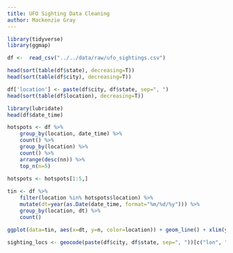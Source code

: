 ```yaml
---
title: UFO Sighting Data Cleaning
author: Mackenzie Gray
---
```


```r
library(tidyverse)
library(ggmap)

df <-  read_csv("../../data/raw/ufo_sightings.csv")
```

```r
head(sort(table(df$state), decreasing=T))
head(sort(table(df$city), decreasing=T))

df['location'] <- paste(df$city, df$state, sep=", ")
head(sort(table(df$location), decreasing=T))
```

```r
library(lubridate)
head(df$date_time)

hotspots <- df %>%
    group_by(location, date_time) %>%
    count() %>%
    group_by(location) %>%
    count() %>%
    arrange(desc(nn)) %>%
    top_n(n=5)
    
hotspots <- hotspots[1:5,]

tin <- df %>%
    filter(location %in% hotspots$location) %>%
    mutate(dt=year(as.Date(date_time, format="%m/%d/%y"))) %>%
    group_by(location, dt) %>%
    count()

ggplot(data=tin, aes(x=dt, y=n, color=location)) + geom_line() + xlim(year(ymd("1995-01-01")), year(ymd("2018-01-01")))
```

```r
sighting_locs <- geocode(paste(df$city, df$state, sep=", "))[c("lon", "lat")]
```
